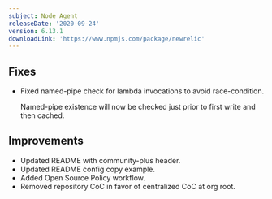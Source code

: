 ```yaml
---
subject: Node Agent
releaseDate: '2020-09-24'
version: 6.13.1
downloadLink: 'https://www.npmjs.com/package/newrelic'
---
```


## Fixes

* Fixed named-pipe check for lambda invocations to avoid race-condition.

  Named-pipe existence will now be checked just prior to first write and then cached.

## Improvements

* Updated README with community-plus header.
* Updated README config copy example.
* Added Open Source Policy workflow.
* Removed repository CoC in favor of centralized CoC at org root.
